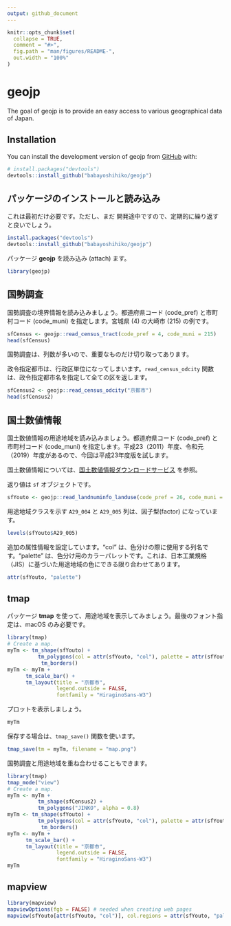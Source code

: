 ```yaml
---
output: github_document
---
```


<!-- README.md is generated from README.Rmd. Please edit that file -->

```r
knitr::opts_chunk$set(
  collapse = TRUE,
  comment = "#>",
  fig.path = "man/figures/README-",
  out.width = "100%"
)
```

# geojp

<!-- badges: start -->
<!-- badges: end -->

The goal of geojp is to provide an easy access to various geographical data of Japan.

## Installation

You can install the development version of geojp from [GitHub](https://github.com/) with:

``` r
# install.packages("devtools")
devtools::install_github("babayoshihiko/geojp")
```

## パッケージのインストールと読み込み

これは最初だけ必要です。ただし、まだ
開発途中ですので、定期的に繰り返すと良いでしょう。

```r
install.packages("devtools")
devtools::install_github("babayoshihiko/geojp")
```

パッケージ **geojp** を読み込み (attach) ます。

```r
library(geojp)
```

## 国勢調査

国勢調査の境界情報を読み込みましょう。都道府県コード (code_pref) と市町村コード (code_muni) を指定します。宮城県 (4) の大崎市 (215) の例です。

```r
sfCensus <- geojp::read_census_tract(code_pref = 4, code_muni = 215)
head(sfCensus)
```

国勢調査は、列数が多いので、重要なものだけ切り取ってあります。

政令指定都市は、行政区単位になってしまいます。`read_census_odcity` 関数は、政令指定都市名を指定して全ての区を返します。

```r
sfCensus2 <- geojp::read_census_odcity("京都市")
head(sfCensus2)
```

## 国土数値情報

国土数値情報の用途地域を読み込みましょう。都道府県コード (code_pref) と市町村コード (code_muni) を指定します。平成23（2011）年度、令和元（2019）年度があるので、今回は平成23年度版を試します。

国土数値情報については、[国土数値情報ダウンロードサービス](https://nlftp.mlit.go.jp/ksj/index.html) を参照。

返り値は `sf` オブジェクトです。

```r
sfYouto <- geojp::read_landnuminfo_landuse(code_pref = 26, code_muni = 100, year = 2011)
```

用途地域クラスを示す `A29_004` と `A29_005` 列は、因子型(factor) になっています。


```r
levels(sfYouto$A29_005)
```

追加の属性情報を設定しています。"col" は、色分けの際に使用する列名です。"palette" は、色分け用のカラーパレットです。これは、日本工業規格（JIS）に基づいた用途地域の色にできる限り合わせてあります。

```r
attr(sfYouto, "palette")
```

## tmap

パッケージ **tmap** を使って、用途地域を表示してみましょう。最後のフォント指定は、macOS のみ必要です。

```r
library(tmap)
# Create a map.
myTm <- tm_shape(sfYouto) +
          tm_polygons(col = attr(sfYouto, "col"), palette = attr(sfYouto, "palette"), alpha = 0.8) + 
           tm_borders()
myTm <- myTm +
      tm_scale_bar() +
      tm_layout(title = "京都市",
                legend.outside = FALSE, 
                fontfamily = "HiraginoSans-W3")
```

プロットを表示しましょう。

```r
myTm
```

保存する場合は、`tmap_save()` 関数を使います。

```r
tmap_save(tm = myTm, filename = "map.png")
```

国勢調査と用途地域を重ね合わせることもできます。

```r
library(tmap)
tmap_mode("view")
# Create a map.
myTm <- myTm +
          tm_shape(sfCensus2) +
          tm_polygons("JINKO", alpha = 0.8) 
myTm <- tm_shape(sfYouto) +
          tm_polygons(col = attr(sfYouto, "col"), palette = attr(sfYouto, "palette"), alpha = 0.8) + 
           tm_borders()
myTm <- myTm +
      tm_scale_bar() +
      tm_layout(title = "京都市",
                legend.outside = FALSE, 
                fontfamily = "HiraginoSans-W3")
myTm
```

## mapview

```r
library(mapview)
mapviewOptions(fgb = FALSE) # needed when creating web pages
mapview(sfYouto[attr(sfYouto, "col")], col.regions = attr(sfYouto, "palette"), fgb = FALSE)
```
